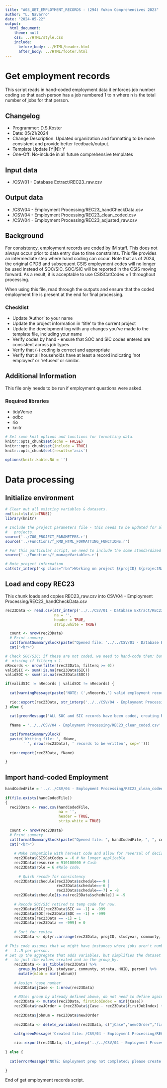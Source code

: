 ```yaml
---
title: "A03_GET_EMPLOYMENT_RECORDS - (294) Yukon Comprehensives 2023"
author: "L. Navarro"
date: "2024-05-22"
output:
  html_document:
    theme: null
    css: ../HTML/style.css
    include: 
      before_body: ../HTML/header.html
      after_body: ../HTML/footer.html
---
```


# Get employment records

This script reads in hand-coded employment data it enforces job number coding so that each person has a job numbered 1 to n where n is the total number of jobs for that person.

## Changelog
- Programmer: D.S.Koster  
- Date: 05/21/2024  
- Change Description: Updated organization and formatting to be more consistent and provide better feedback/output.  
- Template Update [Y|N]: Y  
- One-Off: No-include in all future comprehensive templates 

## Input data
  
- /CSV/01 - Database Extract/REC23_raw.csv  

## Output data
  
- /CSV/04 - Employment Processing/REC23_handCheckData.csv  
- /CSV/04 - Employment Processing/REC23_clean_coded.csv  
- /CSV/04 - Employment Processing/REC23_adjusted_raw.csv  

## Background  

For consistency, employment records are coded by IM staff. This does not always occur prior to data entry due to time constraints. This file provides an intermediate step where hand coding can occur. Note that as of 2024, the original CPDB and subsequent CSIS employment codes will no longer be used instead of SOC/SIC. SOC/SIC will be reported in the CSIS moving forward. As a result, it is acceptable to use CSISCatCodes = 1 throughout processing.

When using this file, read through the outputs and ensure that the coded employment file is present at the end for final processing.

### Checklist  

- Update 'Author' to your name   
- Update the project information in 'title' to the current project  
- Update the development log with any changes you've made to the template file, including your name  
- Verify codes by hand - ensure that SOC and SIC codes entered are consistent across job types
- Verify that (-) coding is correct and appropriate
- Verify that all households have at least a record indicating 'not employed' or 'refused' or similar.

## Additional Information  

This file only needs to be run if employment questions were asked.

### Required libraries  

- tidyVerse  
- odbc  
- rio  
- knitr  

```r

# Set some knit options and functions for formatting data.
knitr::opts_chunk$set(echo = FALSE)
knitr::opts_chunk$set(include = TRUE)
knitr::opts_chunk$set(results='asis')

options(knitr.kable.NA = '')

```

# Data processing

## Initialize environment

```r

# Clear out all existing variables & datasets.
rm(list=ls(all=TRUE))
library(knitr)

# Include the project parameters file - this needs to be updated for all 
#   projects.
source('../Z00_PROJECT_PARAMETERS.r')
source('../Functions/f_RMD_HTML_FORMATTING_FUNCTIONS.r')

# For this particular script, we need to include the some standardized variable management code.
source('../Functions/f_manageVariables.r')

# Note project information
cat(str_interp('<p class="rbn">Working on project ${projID} ${projectName} - ${studyear}</p>'))

```

## Load and copy REC23

This chunk loads and copies REC23_raw.csv into CSV/04 - Employment Processing/REC23_handCheckData.csv

```r

rec23Data <- read.csv(str_interp('../../CSV/01 - Database Extract/REC23_raw.csv'), 
                      na = '', 
                      header = TRUE, 
                      strip.white = TRUE)

  count <- nrow(rec23Data)
  # Print summary.
  cat(formatSummaryBlock(paste("Opened file: '../../CSV/01 - Database Extract/REC23_raw.csv', ", count, " rows were iported.")))
  cat("<br>")  

# Check SOC/SIC; if these are not coded, we need to hand-code them; but it's okay to see them
#  missing if filterq < 1.
nRecords <- nrow(filter(rec23Data, filterq >= 0))
validSIC <- sum(!is.na(rec23Data$SIC))
validSOC <- sum(!is.na(rec23Data$SOC))

if(validSIC != nRecords | validSOC != nRecords) {
  
  cat(warningMessage(paste('NOTE: (',nRecords,') valid employment records found, (',validSIC,') valid SOC and (',validSOC,') valid SIC codes -- coding is inomplete. A template file: /CSV/04 - Employment Processing/REC23_handCheckData.csv has been created to hand-code data. Once emloyment has been coded, save the results as: REC23_clean_coded.csv', sep='')))
    
  rio::export(rec23Data, str_interp('../../CSV/04 - Employment Processing/REC23_handCheckData.csv'))
} else {
  
  cat(greenMessage('ALL SOC and SIC records have been coded, creating REC23_clean_coded.csv file'))
  
  fName = '../../CSV/04 - Employment Processing/REC23_clean_coded.csv'

  cat(formatSummaryBlock(
  paste('Writing file: ', fName, 
        ' ', nrow(rec23Data), ' records to be written', sep='')))
  
  rio::export(rec23Data, fName)

}

```

## Import hand-coded Employment

```r

handCodedFile = '../../CSV/04 - Employment Processing/REC23_clean_coded.csv'
  
if(file.exists(handCodedFile))
{
  rec23Data <- read.csv(handCodedFile, 
                        na = '', 
                        header = TRUE, 
                        strip.white = TRUE)
  
  count <- nrow(rec23Data)
  # Print summary.
  cat(formatSummaryBlock(paste("Opened file: ", handCodedFile, ", ", count, " rows were iported.")))
  cat("<br>")  
  
    # Make compatible with harvest code and allow for reversal of decision to discontinue CSIS-specific job codings.
    rec23Data$CSISCatCodes = -6 # No longer applicable
    rec23Data$resource = 910100000 # Cash
    rec23Data$role = 6 #Role code.
    
      # Quick recode for consistency
    rec23Data$schedule[rec23Data$schedule==-9 | 
                       rec23Data$schedule==-6 | 
                       rec23Data$schedule==-7] = -8
    rec23Data$schedule[is.na(rec23Data$schedule)] = -9
    
    # Recode SOC/SIC retired to temp code for now.
    rec23Data$SIC[rec23Data$SIC == -1] = -999
    rec23Data$SOC[rec23Data$SOC == -1] = -999
    rec23Data[rec23Data == -1] = 1
    rec23Data[rec23Data == -999] = 0
          
    # Sort for review
    rec23Data <- dplyr::arrange(rec23Data, projID, studyear, communty, strata, HHID, person, jobnum)
    
# This code assumes that we might have instances where jobs aren't number 
#   1..N per person.
# Set up the aggregate that adds variables, but simplifies the dataset 
#   to just the values created and in the group_by. 
    rec23Data <- as_tibble(rec23Data) %>% 
      group_by(projID, studyear, communty, strata, HHID, person) %>%
      mutate(mJob = min(jobnum))
    
    # Assign 'case number'
    rec23Data$jCase <- 1:nrow(rec23Data)
    
    # NOte: group by already defined above, do not need to define again.
    rec23Data <- mutate(rec23Data, firstJobIndex = min(jCase))
    rec23Data$newJOrder = (rec23Data$jCase - rec23Data$firstJobIndex) + 1
    
    rec23Data$jobnum = rec23Data$newJOrder
    
    rec23Data <- delete_variables(rec23Data, c("jCase","newJOrder","firstJobIndex","mJob"))

    cat(greenMessage('Created file: /CSV/04 - Employment Processing/REC23_adjusted_raw.csv'))    
        
    rio::export(rec23Data, str_interp('../../CSV/04 - Employment Processing/REC23_adjusted_raw.csv'))
    
} else {
  
  cat(errorMessage('NOTE: Employment prep not completed; please create a /CSV/04 - Employment Processing/REC23_clean_coded.csv file. If you are getting this message, it means this still needs to be coded by hand.'))
  
}

```


<p class="h1footer"> End of get employment records script. </p>
